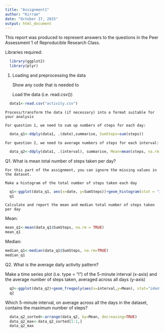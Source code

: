```yaml
---
title: "Assignment1"
author: "Kirram"
date: "October 17, 2015"
output: html_document
---
```


This report was produced to represent answers to the questions in the Peer Assessment 1 of Reproducible Research Class.

Libraries required:

```r
  library(ggplot2)
  library(plyr)
```

1.  Loading and preprocessing the data

    Show any code that is needed to

    Load the data (i.e. read.csv())

```r
  data1<-read.csv("activity.csv")
```


    Process/transform the data (if necessary) into a format suitable for your analysis
    
    For question 1, we need to sum up numbers of steps for each day:
    
```r
  data_q1<-ddply(data1, .(date),summarise, SumSteps=sum(steps))

```
    
    For question 2, we need to average numbers of steps for each interval:

```r
  data_q2<-ddply(data1, .(interval), summarise, Mean=mean(steps, na.rm = TRUE)) 

```

Q1. What is mean total number of steps taken per day?

    For this part of the assignment, you can ignore the missing values in the dataset.
    
    Make a histogram of the total number of steps taken each day
    
    
```r
  q1<-ggplot(data_q1, aes(x=date, y=SumSteps))+geom_histogram(stat = "identity")
  q1
```

    Calculate and report the mean and median total number of steps taken per day
Mean: 

```r
mean_q1<-mean(data_q1$SumSteps, na.rm = TRUE)
mean_q1
```

Median:
```r
median_q1<-median(data_q1$SumSteps, na.rm=TRUE)
median_q1
```



Q2. What is the average daily activity pattern?

  Make a time series plot (i.e. type = "l") of the 5-minute interval (x-axis) and the average      number of steps taken, averaged across all days (y-axis)
```r
  q2<-ggplot(data_q2)+geom_freqpoly(aes(x=interval,y=Mean), stat="identity")  
  q2
```
  
  Which 5-minute interval, on average across all the days in the dataset, contains the maximum     number of steps?

```r

  data_q2_sorted<-arrange(data_q2, by=Mean, decreasing=TRUE)
  data_q2_max<-data_q2_sorted[1:1,]
  data_q2_max
```





